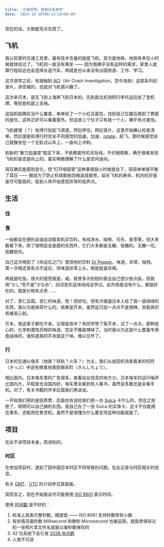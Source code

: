 ```yaml
---
title: '大家好啊，我是日本游学'
date: '2024-10-10T00:14:18+08:00'
---
```


现在的话，大致能写点东西了。

## 飞机

我认知里的交通工具里，最有技术含量的就是飞机，其次是地铁。地铁有幸在小时候就体验过了，飞机则一直没有乘坐 —— 因为我确乎没有这样的需求，家里人就算行程较远也会选择长途汽车，再就是也从来没有出国旅游、工作、学习。

这次游学之前，有接触到 [ACI](https://space.bilibili.com/358422)（Air Crash Investigation，空中浩劫）这部系列纪录片，讲空难的，也就对飞机感兴趣了。

这次来日本，是先飞到上海再飞到日本的。先到昌北机场把行李托运后给了登机牌，等到登机就上去咯。

这段机程确实没什么餐食，单单给了一个小红豆面包，找到自己位置后做到了靠窗的座位，这样正好可以看着窗外。但这排三个位子只有我一个人，确乎有点害怕。

飞机缓慢（？）地滑行到起飞滑道，然后停住。照纪录片，这里开始确认检查清单。然后便是和滑行时完全不同感觉的加速，加速，[rotate](<https://en.wikipedia.org/wiki/Rotation_(aeronautics)>)，起飞。那时候感觉自己就像坐在一个无轨过山车上，一直向上冲刺。

到新的“重力加速度”稳定下来，不依赖窗外的天际线，不仔细观察，确乎很难发现飞机的姿态是向上的。着实稍微理解了什么是空间迷向。

耳压确实能感到变化，但“打开咽鼓管”这种事情我小时候就会了，简简单单就平衡了耳压 —— 据说为了防止机体膨胀回缩造成疲劳，延长飞机的寿命，机内的压强是尽可能低的，低到人体开始感觉异常的临界点。

## 生活

### 住

### 食

一般都会在便利店或自动贩卖机买饮料，有纯净水、咖啡、可乐、麦茶等，但大多数看下来，除了很明显会是甜的东西外，它们大多都是无糖、低糖的。无糖一坨。低糖依托。

自己这次喝到了《命运石之门》里捏他的饮料 [Dr Pepper](https://en.wikipedia.org/wiki/Dr_Pepper)，味道，非常，独特。第一次喝还真有点不适应，但味道非常上头，倒是挺喜欢喝。

再就是吃饭。很大的感受就是，咸。我曾多次别扭的表达自己想少放点盐，但我用“少し”而不是“少なめ”，动词变形这块纯纯没学过。此外倒是没有什么，都挺好吃的。就是价格有点贵 ……

对了，杏仁豆腐。杏仁的味道，怪！但好吃。但有次傻逼日本人给了我一袋绿绿的东西，我以为是抹茶什么的，结果是芥末。虽然这只加一点点不是很辣，但我真的有被恶心到。

芥末，我这辈子都吃不来。记得是高中？有同学带了条芥末，试了一点点，那种恶心的、化学刺激性药物的味道，完全不像是辣味了。当时我以为这是什么整蛊专用食品啥的，谁知道真的芥末就这个味。难以忘怀了。

### 行

日本的交通以电车（地铁？轻轨？火车？）为主，我们从成田机场拿着发的切符（きっぷ）中途有换乘地乘到锦系町（きんしちょう）。

相比国内，日本电车里的广告很多，查看站台信息的地方少。日本电车的运行噪声比国内大，平稳度也没国内好。电车里会看到有人看书，虽然说多数还是会看手机。对了，有关书籍的开本后面我们再谈谈。

一开始我们用的是纸质票，后面也有说给我们统一办 [Suica](https://www.jreast.co.jp/suica) 卡什么的，但总之拒绝了，明明可以自己搞的东西。我自己办了一张 Suica 的实体卡，这卡不仅能用在乘车，还能用在售货机，虽然不是很懂为什么要支持这种功能就是了。

## 项目

在此不讲项目本身，而讲别的。

### 时区

在参加项目时，遇到了因中国日本时区不同导致的问题。在此记录与时区相关的信息。

有关 [GMT](https://en.m.wikipedia.org/wiki/Greenwich_Mean_Time)、[UTC](https://en.m.wikipedia.org/wiki/Coordinated_Universal_Time) 的介绍参见其链接。

简而言之，现在开始我会尽可能使用 [ISO 8601](https://en.m.wikipedia.org/wiki/ISO_8601) 表示时间。

使用 [时间戳](https://en.m.wikipedia.org/wiki/Timestamp) 是不好的：

1. 标准上其表示整秒数，精度低 —— ISO 8061 支持秒数带有小数
2. 有些情况毫秒数 Millisecond 和微秒 Microsecond 也被运用，就我曾保存过的一张照片其文件名就是以毫秒数保存的
3. 32 位系统下会引发 [2038 年问题](https://en.m.wikipedia.org/wiki/Year_2038_problem)
4. 人类不可读
